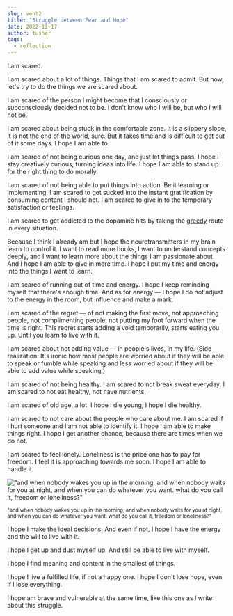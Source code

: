 ---
slug: vent2
title: "Struggle between Fear and Hope"
date: 2022-12-17
author: tushar
tags: 
  - reflection
---

I am scared.

I am scared about a lot of things. Things that I am scared to admit. But now, let's try to do the things we are scared about.

I am scared of the person I might become that I consciously or subconsciously decided not to be. I don't know who I will be, but who I will not be.

I am scared about being stuck in the comfortable zone. It is a slippery slope, it is not the end of the world, sure. But it takes time and is difficult to get out of it some days. I hope I am able to.

I am scared of not being curious one day, and just let things pass. I hope I stay creatively curious, turning ideas into life. I hope I am able to stand up for the right thing to do morally.

I am scared of not being able to put things into action. Be it learning or implementing. I am scared to get sucked into the instant gratification by consuming content I should not. I am scared to give in to the temporary satisfaction or feelings. 

I am scared to get addicted to the dopamine hits by taking the [greedy](https://en.wikipedia.org/wiki/Greedy_algorithm) route in every situation. 

Because I think I already am but I hope the neurotransmitters in my brain learn to control it. I want to read more books, I want to understand concepts deeply, and I want to learn more about the things I am passionate about. And I hope I am able to give in more time. I hope I put my time and energy into the things I want to learn.

I am scared of running out of time and energy. I hope I keep reminding myself that there's enough time. And as for energy — I hope I do not adjust to the energy in the room, but influence and make a mark.

I am scared of the regret — of not making the first move, not approaching people, not complimenting people, not putting my foot forward when the time is right. This regret starts adding a void temporarily, starts eating you up. Until you learn to live with it.

I am scared about not adding value — in people's lives, in my life. (Side realization: It's ironic how most people are worried about if they will be able to speak or fumble while speaking and less worried about if they will be able to add value while speaking.)

I am scared of not being healthy. I am scared to not break sweat everyday. I am scared to not eat healthy, not have nutrients.

I am scared of old age, a lot. I hope I die young, I hope I die healthy.

I am scared to not care about the people who care about me. I am scared if I hurt someone and I am not able to identify it. I hope I am able to make things right. I hope I get another chance, because there are times when we do not.

I am scared to feel lonely. Loneliness is the price one has to pay for freedom. I feel it is approaching towards me soon. I hope I am able to handle it.

!["and when nobody wakes you up in the morning, and when nobody waits for you at night, and when you can do whatever you want. what do you call it, freedom or loneliness?"](/images/vent2-freedom.jpg)

<sub>"and when nobody wakes you up in the morning, and when nobody waits for you at night, and when you can do whatever you want. what do you call it, freedom or loneliness?"</sub>

I hope I make the ideal decisions. And even if not, I hope I have the energy and the will to live with it.

I hope I get up and dust myself up. And still be able to live with myself. 

I hope I find meaning and content in the smallest of things.

I hope I live a fulfilled life, if not a happy one. I hope I don't lose hope, even if I lose everything. 

I hope am brave and vulnerable at the same time, like this one as I write about this struggle.
